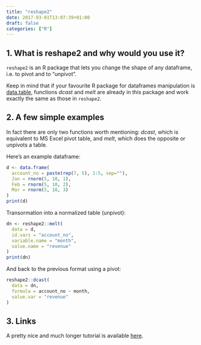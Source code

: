 ```yaml
---
title: "reshape2"
date: 2017-03-01T13:07:39+01:00
draft: false
categories: ["R"]
---
```


## 1. What is reshape2 and why would you use it?

`reshape2` is an R package that lets you change the shape of any dataframe, i.e. to pivot and to "unpivot".

Keep in mind that if your favourite R package for dataframes manipulation is [data.table](https://greysweater42.github.io/data.table), functions *dcast* and *melt* are already in this package and work exactly the same as those in `reshape2`.

## 2. A few simple examples

In fact there are only two functions worth mentioning: *dcast*, which is equivalent to MS Excel pivot table, and *melt*, which does the opposite or unpivots a table.

Here's an example dataframe:
```r
d <- data.frame(
  account_no = paste(rep(7, 5), 1:5, sep=""),
  Jan = rnorm(5, 10, 1),
  Feb = rnorm(5, 10, 2),
  Mar = rnorm(5, 10, 3)
)
print(d)
```

Transormation into a normalized table (unpivot):
```r
dn <- reshape2::melt(
  data = d, 
  id.vars = "account_no", 
  variable.name = "month", 
  value.name = "revenue"
)
print(dn)
```

And back to the previous format using a pivot:
```r
reshape2::dcast(
  data = dn, 
  formula = account_no ~ month, 
  value.var = "revenue"
)
```

## 3. Links

A pretty nice and much longer tutorial is available [here](https://seananderson.ca/2013/10/19/reshape/).
